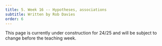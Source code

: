 ```yaml
---
title: 5. Week 16 -- Hypotheses, associations
subtitle: Written by Rob Davies
order: 6
---
```


::: {.callout-caution}
This page is currently under construction for 24/25 and will be subject to change before the teaching week.
:::
